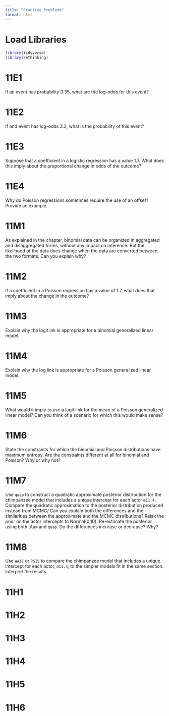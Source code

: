 ```yaml
---
title: "Practice Problems"
format: html
---
```


# Load Libraries

```r
library(tidyverse)
library(rethinking)
```

# 11E1

If an event has probability 0.35, what are the log-odds for this event?

# 11E2

If and event has log-odds 3.2, what is the probability of this event?

# 11E3

Suppose that a coefficient in a logistic regression has a value 1.7. What does this imply about the proportional change in odds of the outcome?

# 11E4

Why do Poisson regressions sometimes require the use of an offset? Provide an example.

# 11M1

As explained in the chapter, binomial data can be organized in aggregated and disaggregated forms, without any impact on inference. But the likelihood of the data does change when the data are converted between the two formats. Can you explain why?

# 11M2

If a coefficient in a Poisson regression has a value of 1.7, what does that imply about the change in the outcome?

# 11M3

Explain why the logit ink is appropriate for a binomial generalized linear model.

# 11M4

Explain why the log link is appropriate for a Poisson generalized linear model.

# 11M5

What would it imply to use a logit link for the mean of a Poisson generalized linear model? Can you think of a scenario for which this would make sense?

# 11M6

State the constraints for which the binomial and Poisson distributions have maximum entropy. Are the constraints different at all for binomial and Poisson? Why or why not?

# 11M7

Use `quap` to construct a quadratic approximate posterior distribution for the chimpanzee model that includes a unique intercept for each actor `m11.4`. Compare the quadratic approximation to the posterior distribution produced instead from MCMC/ Can you explain both the differences and the similarities between the approximate and the MCMC distributions? Relax the prior on the actor intercepts to Normal(0,10). Re-estimate the posterior using both `ulam` and `quap`. Do the differences increase or decrease? Why?

# 11M8

Use `WAIC` or `PSIS` to compare the chimpanzee model that includes a unique intercept for each actor, `m11.4`, to the simpler models fit in the same section. Interpret the results.

# 11H1

# 11H2

# 11H3

# 11H4

# 11H5

# 11H6
